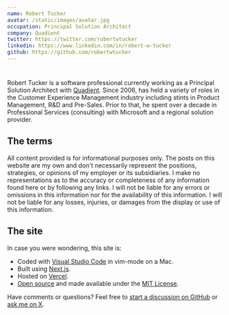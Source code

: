 ```yaml
---
name: Robert Tucker
avatar: /static/images/avatar.jpg
occupation: Principal Solution Architect
company: Quadient
twitter: https://twitter.com/robertwtucker
linkedin: https://www.linkedin.com/in/robert-w-tucker
github: https://github.com/robertwtucker
---
```


#

Robert Tucker is a software professional currently working as a Principal
Solution Architect with [Quadient](https://quadient.com). Since 2006, has held
a variety of roles in the Customer Experience Management industry including
stints in Product Management, R&D and Pre-Sales. Prior to that, he spent over a
decade in Professional Services (consulting) with Microsoft and a regional
solution provider.

## The terms

All content provided is for informational purposes only. The posts on this
website are my own and don't necessarily represent the positions, strategies,
or opinions of my employer or its subsidiaries. I make no representations as to
the accuracy or completeness of any information found here or by following any
links. I will not be liable for any errors or omissions in this information nor
for the availability of this information. I will not be liable for any losses,
injuries, or damages from the display or use of this information.

## The site

In case you were wondering, this site is:

- Coded with [Visual Studio Code](https://code.visualstudio.com) in vim-mode on
  a Mac.
- Built using [Next.js](https://nextjs.org).
- Hosted on [Vercel](https://vercel.com/home).
- [Open source](https://github.com/robertwtucker/robertwtucker-site) and made
  available under the [MIT License](https://github.com/robertwtucker/robertwtucker.github.io/blob/master/LICENSE.md).

Have comments or questions? Feel free to [start a discussion on GitHub](https://github.com/robertwtucker/robertwtucker-site/discussions/new)
or [ask me on X](https://x.com/robertwtucker).
